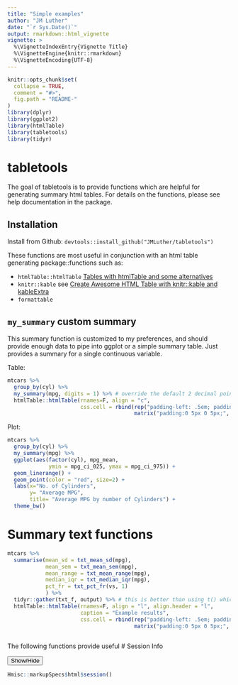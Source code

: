 ```yaml
---
title: "Simple examples"
author: "JM Luther"
date: "`r Sys.Date()`"
output: rmarkdown::html_vignette
vignette: >
  %\VignetteIndexEntry{Vignette Title}
  %\VignetteEngine{knitr::rmarkdown}
  %\VignetteEncoding{UTF-8}
---
```


```r
knitr::opts_chunk$set(
  collapse = TRUE,
  comment = "#>",
  fig.path = "README-"
)
library(dplyr)
library(ggplot2)
library(htmlTable)
library(tabletools)
library(tidyr)
```

# tabletools

The goal of tabletools is to provide functions which are helpful for generating summary html tables.
For details on the functions, please see help documentation in the package.

## Installation

Install from Github:  `devtools::install_github("JMLuther/tabletools")`


These functions are most useful in conjunction with an html table generating package::functions such as:  
  
  *  `htmlTable::htmlTable` [Tables with htmlTable and some alternatives](https://cran.r-project.org/web/packages/htmlTable/vignettes/tables.html)  
  *  `knitr::kable` see [Create Awesome HTML Table with knitr::kable and kableExtra](https://haozhu233.github.io/kableExtra/awesome_table_in_html.html)  
  *  `formattable` 

## `my_summary` custom summary  

This summary function is customized to my preferences, and should provide enough data to pipe into ggplot or a simple summary table.
Just provides a summary for a single continuous variable.

Table:
```r
mtcars %>% 
  group_by(cyl) %>% 
  my_summary(mpg, digits = 1) %>% # override the default 2 decimal point rounding
  htmlTable::htmlTable(rnames=F, align = "c",
                       css.cell = rbind(rep("padding-left: .5em; padding-right: .5em;",times=ncol(.)),
                                        matrix("padding:0 5px 0 5px;", ncol=ncol(.), nrow=nrow(.))))

```

Plot:
```r
mtcars %>% 
  group_by(cyl) %>% 
  my_summary(mpg) %>% 
  ggplot(aes(factor(cyl), mpg_mean,
             ymin = mpg_ci_025, ymax = mpg_ci_975)) +
  geom_linerange() +
  geom_point(color = "red", size=2) +
  labs(x="No. of Cylinders",
       y= "Average MPG",
       title= "Average MPG by number of Cylinders") +
  theme_bw()

```


# Summary text functions 

```r
mtcars %>%
  summarise(mean_sd = txt_mean_sd(mpg),
            mean_sem = txt_mean_sem(mpg),
            mean_range = txt_mean_range(mpg),
            median_iqr = txt_median_iqr(mpg),
            pct_fr = txt_pct_fr(vs, 1)
            ) %>% 
  tidyr::gather(txt_f, output) %>% # this is better than using t() which creates a matrix
  htmlTable::htmlTable(rnames=F, align = "l", align.header = "l", 
                       caption = "Example results",
                       css.cell = rbind(rep("padding-left: .5em; padding-right: .5em;",times=ncol(.)),
                                        matrix("padding:0 5px 0 5px;", ncol=ncol(.), nrow=nrow(.))))
  

```




The following functions provide useful
# Session Info  

<button class="btn btn-primary" data-toggle="collapse" data-target="#SessionInfo"> Show/Hide </button>  
<div id="SessionInfo" class="collapse">  
```r
Hmisc::markupSpecs$html$session()
```
</div>
 
